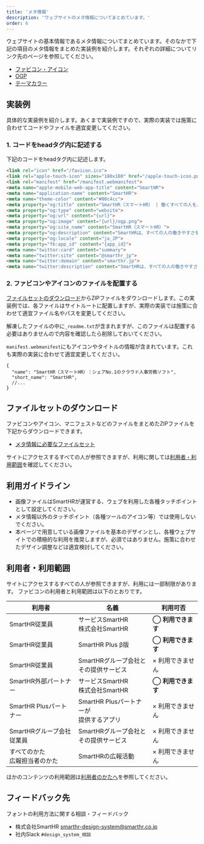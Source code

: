 ```yaml
---
title: 'メタ情報'
description: 'ウェブサイトのメタ情報についてまとめています。'
order: 6
---
```


ウェブサイトの基本情報であるメタ情報についてまとめています。そのなかで下記の項目のメタ情報をまとめた実装例を紹介します。それぞれの詳細についてリンク先のページを参照してください。

- [ファビコン・アイコン](/basics/meta/favicon)
- [OGP](/basics/meta/ogp)
- [テーマカラー](/basics/meta/theme-color)

## 実装例

具体的な実装例を紹介します。あくまで実装例ですので、実際の実装では施策に合わせてコードやファイルを適宜変更してください。

### 1. コードをheadタグ内に記述する

下記のコードをheadタグ内に記述します。

```html codeBlock
<link rel="icon" href="/favicon.ico">
<link rel="apple-touch-icon" sizes="180x180" href="/apple-touch-icon.png">
<link rel="manifest" href="/manifest.webmanifest">
<meta name="apple-mobile-web-app-title" content="SmartHR">
<meta name="application-name" content="SmartHR">
<meta name="theme-color" content="#00c4cc">
<meta property="og:title" content="SmartHR（スマートHR） | 働くすべての人を、支える。">
<meta property="og:type" content="website">
<meta property="og:url" content="{url}">
<meta property="og:image" content="{url}/ogp.png">
<meta property="og:site_name" content="SmartHR（スマートHR）">
<meta property="og:description" content="SmartHRは、すべての人の働きやすさを支える、シェア・満足度No1の「クラウド人事労務ソフト」です。">
<meta property="og:locale" content="ja_JP">
<meta property="fb:app_id" content="{app_id}">
<meta name="twitter:card" content="summary">
<meta name="twitter:site" content="@smarthr_jp">
<meta name="twitter:domain" content="smarthr.jp">
<meta name="twitter:description" content="SmartHRは、すべての人の働きやすさを支える、シェア・満足度No1の「クラウド人事労務ソフト」です。">
```

### 2. ファビコンやアイコンのファイルを配置する

[ファイルセットのダウンロード](#h2-0)からZIPファイルをダウンロードします。この実装例では、各ファイルはサイトルートに配置しますが、実際の実装では施策に合わせて適宜ファイル名やパスを変更してください。

解凍したファイルの中に`_readme.txt`が含まれますが、このファイルは配置する必要はありませんので内容を確認したら削除しておいてください。

`manifest.webmanifest`にもアイコンやタイトルの情報が含まれています。これも実際の実装に合わせて適宜変更してください。

```text codeBlock
{
  "name": "SmartHR（スマートHR）｜シェアNo.1のクラウド人事労務ソフト",
  "short_name": "SmartHR",
  //...
}
```

## ファイルセットのダウンロード

ファビコンやアイコン、マニフェストなどのファイルをまとめたZIPファイルを下記からダウンロードできます。

- <a href="/downloads/SmartHR_meta.zip">メタ情報に必要なファイルセット</a>

サイトにアクセスするすべての人が参照できますが、利用に関しては[利用者・利用範囲](#h2-2)を確認してください。


## 利用ガイドライン

- 画像ファイルはSmartHRが運営する、ウェブを利用した各種タッチポイントとして設定してください。
- メタ情報以外のタッチポイント（各種ツールのアイコン等）では使用しないでください。
- 本ページで用意している画像ファイルを基本のデザインとし、各種ウェブサイトでの積極的な利用を推奨しますが、必須ではありません。施策に合わせたデザイン調整などは適宜検討してください。


## 利用者・利用範囲

サイトにアクセスするすべての人が参照できますが、利用には一部制限があります。
ファビコンの利用者と利用範囲は以下のとおりです。

<TableWrapper>
  <table>
    <thead>
    <tr>
      <th>利用者</th>
      <th>名義</th>
      <th>利用可否</th>
    </tr>
    </thead>
    <tbody>
    <tr>
      <td>SmartHR従業員</td>
      <td>サービスSmartHR<br/>株式会社SmartHR</td>
      <td><strong>◯ 利用できます</strong></td>
    </tr>
    <tr>
      <td>SmartHR従業員</td>
      <td>SmartHR Plus β版</td>
      <td><strong>◯ 利用できます</strong></td>
    </tr>
    <tr>
      <td>SmartHR従業員</td>
      <td>SmartHRグループ会社と<br/>その提供サービス</td>
      <td>× 利用できません</td>
    </tr>
    <tr>
      <td>SmartHR外部パートナー</td>
      <td>サービスSmartHR<br/>株式会社SmartHR</td>
      <td><strong>◯ 利用できます</strong></td>
    </tr>
    <tr>
      <td>SmartHR Plusパートナー</td>
      <td>SmartHR Plusパートナーが<br/>提供するアプリ</td>
      <td>× 利用できません</td>
    </tr>
    <tr>
      <td>SmartHRグループ会社<br/>従業員</td>
      <td>SmartHRグループ会社と<br/>その提供サービス</td>
      <td>× 利用できません</td>
    </tr>
    <tr>
      <td>すべてのかた<br/>広報担当者のかた</td>
      <td>SmartHRの広報活動</td>
      <td>× 利用できません</td>
    </tr>
    </tbody>
  </table>
</TableWrapper>

ほかのコンテンツの利用範囲は[利用者のかたへ](/introduction/user/)を参照してください。


## フィードバック先
フォントの利用方法に関する相談・フィードバック

- 株式会社SmartHR smarthr-design-system@smarthr.co.jp
- 社内Slack `#design_system_相談`
